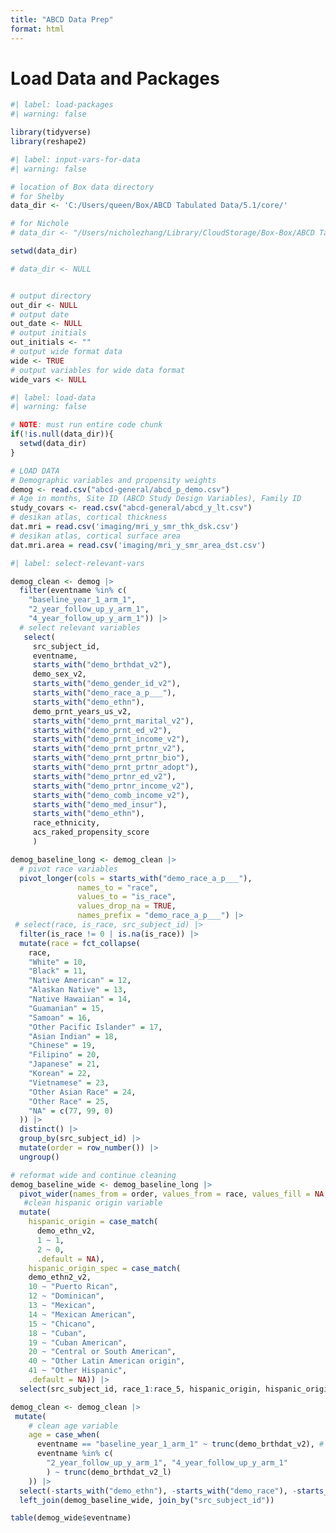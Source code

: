 ```yaml
---
title: "ABCD Data Prep"
format: html
---
```


# Load Data and Packages

```r
#| label: load-packages
#| warning: false

library(tidyverse)
library(reshape2)
```

```r
#| label: input-vars-for-data
#| warning: false

# location of Box data directory
# for Shelby
data_dir <- 'C:/Users/queen/Box/ABCD Tabulated Data/5.1/core/'

# for Nichole
# data_dir <- "/Users/nicholezhang/Library/CloudStorage/Box-Box/ABCD Tabulated Data/5.1/core"

setwd(data_dir)

# data_dir <- NULL


# output directory
out_dir <- NULL
# output date
out_date <- NULL
# output initials
out_initials <- ""
# output wide format data
wide <- TRUE
# output variables for wide data format
wide_vars <- NULL 
```

```r
#| label: load-data
#| warning: false

# NOTE: must run entire code chunk
if(!is.null(data_dir)){
  setwd(data_dir)
}

# LOAD DATA
# Demographic variables and propensity weights
demog <- read.csv("abcd-general/abcd_p_demo.csv")
# Age in months, Site ID (ABCD Study Design Variables), Family ID
study_covars <- read.csv("abcd-general/abcd_y_lt.csv")
# desikan atlas, cortical thickness
dat.mri = read.csv('imaging/mri_y_smr_thk_dsk.csv')
# desikan atlas, cortical surface area
dat.mri.area = read.csv('imaging/mri_y_smr_area_dst.csv')
```

```r
#| label: select-relevant-vars

demog_clean <- demog |>
  filter(eventname %in% c(
    "baseline_year_1_arm_1",
    "2_year_follow_up_y_arm_1",
    "4_year_follow_up_y_arm_1")) |>
  # select relevant variables
   select(
     src_subject_id,
     eventname,
     starts_with("demo_brthdat_v2"),
     demo_sex_v2,
     starts_with("demo_gender_id_v2"),
     starts_with("demo_race_a_p___"),
     starts_with("demo_ethn"),
     demo_prnt_years_us_v2,
     starts_with("demo_prnt_marital_v2"),
     starts_with("demo_prnt_ed_v2"),
     starts_with("demo_prnt_income_v2"),
     starts_with("demo_prnt_prtnr_v2"),
     starts_with("demo_prnt_prtnr_bio"),
     starts_with("demo_prnt_prtnr_adopt"),
     starts_with("demo_prtnr_ed_v2"),
     starts_with("demo_prtnr_income_v2"),
     starts_with("demo_comb_income_v2"),
     starts_with("demo_med_insur"),
     starts_with("demo_ethn"),
     race_ethnicity,
     acs_raked_propensity_score
     ) 

demog_baseline_long <- demog_clean |>
  # pivot race variables
  pivot_longer(cols = starts_with("demo_race_a_p___"),
               names_to = "race",
               values_to = "is_race",
               values_drop_na = TRUE,
               names_prefix = "demo_race_a_p___") |>
 # select(race, is_race, src_subject_id) |>
  filter(is_race != 0 | is.na(is_race)) |>
  mutate(race = fct_collapse(
    race,
    "White" = 10,
    "Black" = 11,
    "Native American" = 12,
    "Alaskan Native" = 13,
    "Native Hawaiian" = 14,
    "Guamanian" = 15,
    "Samoan" = 16,
    "Other Pacific Islander" = 17,
    "Asian Indian" = 18,
    "Chinese" = 19,
    "Filipino" = 20,
    "Japanese" = 21,
    "Korean" = 22,
    "Vietnamese" = 23,
    "Other Asian Race" = 24,
    "Other Race" = 25,
    "NA" = c(77, 99, 0)
  )) |>
  distinct() |>
  group_by(src_subject_id) |>
  mutate(order = row_number()) |>
  ungroup()

# reformat wide and continue cleaning
demog_baseline_wide <- demog_baseline_long |>
  pivot_wider(names_from = order, values_from = race, values_fill = NA, names_prefix = "race_") |>
   #clean hispanic origin variable 
  mutate(
    hispanic_origin = case_match(
      demo_ethn_v2,
      1 ~ 1,
      2 ~ 0,
      .default = NA),
    hispanic_origin_spec = case_match(
    demo_ethn2_v2, 
    10 ~ "Puerto Rican", 
    12 ~ "Dominican",
    13 ~ "Mexican", 
    14 ~ "Mexican American", 
    15 ~ "Chicano", 
    18 ~ "Cuban", 
    19 ~ "Cuban American", 
    20 ~ "Central or South American", 
    40 ~ "Other Latin American origin", 
    41 ~ "Other Hispanic", 
    .default = NA)) |>
  select(src_subject_id, race_1:race_5, hispanic_origin, hispanic_origin_spec)

demog_clean <- demog_clean |>
 mutate(
    # clean age variable
    age = case_when(
      eventname == "baseline_year_1_arm_1" ~ trunc(demo_brthdat_v2), # remove decimals 
      eventname %in% c(
        "2_year_follow_up_y_arm_1", "4_year_follow_up_y_arm_1"
        ) ~ trunc(demo_brthdat_v2_l)
    )) |>
  select(-starts_with("demo_ethn"), -starts_with("demo_race"), -starts_with("demo_brthdat")) |>
  left_join(demog_baseline_wide, join_by("src_subject_id"))
```

```r

table(demog_wide$eventname)
```
